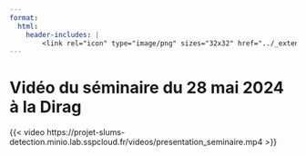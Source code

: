 ```yaml
---
format:
  html:
    header-includes: |
        <link rel="icon" type="image/png" sizes="32x32" href="../_extensions/InseeFrLab/onyxia/favicon-32x32.png">
---
```


# Vidéo du séminaire du 28 mai 2024 à la Dirag

{{< video https://projet-slums-detection.minio.lab.sspcloud.fr/videos/presentation_seminaire.mp4 >}}
